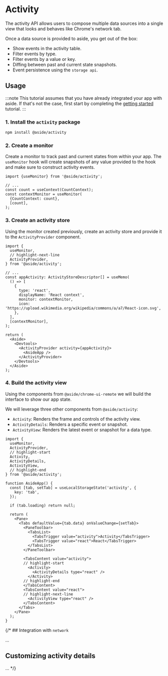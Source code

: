 # Activity

The activity API allows users to compose multiple data sources into a single view that looks and behaves like Chrome's network tab.

Once a data source is provided to aside, you get out of the box:
* Show events in the activity table.
* Filter events by type.
* Filter events by a value or key.
* Diffing between past and current state snapshots.
* Event persistence using the `storage api`.

## Usage

:::note
This tutorial assumes that you have already integrated your app with aside. If that's not the case, first start by completing the [getting started](../getting-started/) tutorial.
:::

### 1. Install the `activity` package

```bash npm2yarn
npm install @aside/activity
```

### 2. Create a monitor

Create a monitor to track past and current states from within your app. The `useMonitor` hook will create snapshots of any value provided to the hook and make sure to construct activity events.

```tsx
import {useMonitor} from '@aside/activity';

// ...
const count = useContext(CountContext);
const contextMonitor = useMonitor(
  {CountContext: count},
  [count],
);
```

### 3. Create an activity store

Using the monitor created previously, create an activity store and provide it to the `ActivityProvider` component.

```tsx
import {
  useMonitor,
  // highlight-next-line
  ActivityProvider,
} from '@aside/activity';

// ...
const appActivity: ActivityStoreDescriptor[] = useMemo(
  () => [
    {
      type: 'react',
      displayName: 'React context',
      monitor: contextMonitor,
      icon: 'https://upload.wikimedia.org/wikipedia/commons/a/a7/React-icon.svg',
    },
  ],
  [contextMonitor],
);

return (
  <Aside>
    <Devtools>
      <ActivityProvider activity={appActivity}>
        <AsideApp />
      </ActivityProvider>
    </Devtools>
  </Aside>
);
```

### 4. Build the activity view

Using the components from `@aside/chrome-ui-remote` we will build the interface to show our app state.

We will leverage three other components from `@aside/activity`:
* `Activity`: Renders the frame and controls of the activity view.
* `ActivityDetails`: Renders a specific event or snapshot.
* `ActivityView`: Renders the latest event or snapshot for a data type.

```tsx
import {
  useMonitor,
  ActivityProvider,
  // highlight-start
  Activity,
  ActivityDetails,
  ActivityView,
  // highlight-end
} from '@aside/activity';

function AsideApp() {
  const [tab, setTab] = useLocalStorageState('activity', {
    key: 'tab',
  });

  if (tab.loading) return null;

  return (
    <Pane>
      <Tabs defaultValue={tab.data} onValueChange={setTab}>
        <PaneToolbar>
          <TabsList>
            <TabsTrigger value="activity">Activity</TabsTrigger>
            <TabsTrigger value="react">React</TabsTrigger>
          </TabsList>
        </PaneToolbar>

        <TabsContent value="activity">
        // highlight-start
          <Activity>
            <ActivityDetails type="react" />
          </Activity>
        // highlight-end
        </TabsContent>
        <TabsContent value="react">
        // highlight-next-line
          <ActivityView type="react" />
        </TabsContent>
      </Tabs>
    </Pane>
  );
}
```

{/* ## Integration with `network`

...

## Customizing activity details

... */}
